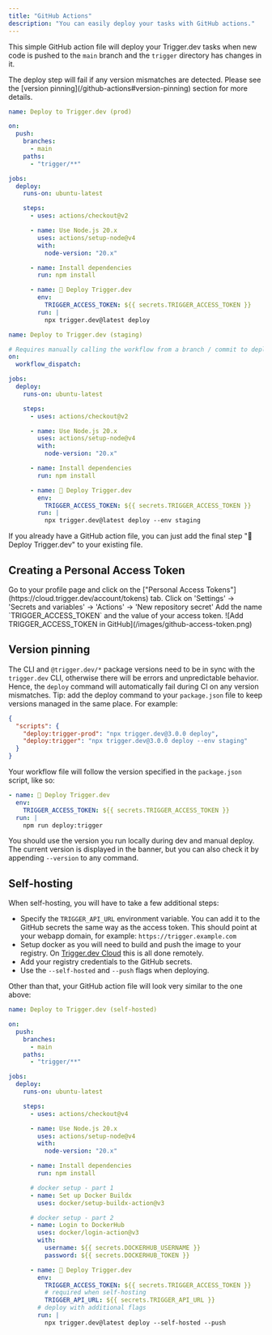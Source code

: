 ```yaml
---
title: "GitHub Actions"
description: "You can easily deploy your tasks with GitHub actions."
---
```


This simple GitHub action file will deploy your Trigger.dev tasks when new code is pushed to the `main` branch and the `trigger` directory has changes in it.

<Warning>
  The deploy step will fail if any version mismatches are detected. Please see the [version
  pinning](/github-actions#version-pinning) section for more details.
</Warning>

<CodeGroup>

```yaml .github/workflows/release-trigger-prod.yml
name: Deploy to Trigger.dev (prod)

on:
  push:
    branches:
      - main
    paths:
      - "trigger/**"

jobs:
  deploy:
    runs-on: ubuntu-latest

    steps:
      - uses: actions/checkout@v2

      - name: Use Node.js 20.x
        uses: actions/setup-node@v4
        with:
          node-version: "20.x"

      - name: Install dependencies
        run: npm install

      - name: 🚀 Deploy Trigger.dev
        env:
          TRIGGER_ACCESS_TOKEN: ${{ secrets.TRIGGER_ACCESS_TOKEN }}
        run: |
          npx trigger.dev@latest deploy
```

```yaml .github/workflows/release-trigger-staging.yml
name: Deploy to Trigger.dev (staging)

# Requires manually calling the workflow from a branch / commit to deploy to staging
on:
  workflow_dispatch:

jobs:
  deploy:
    runs-on: ubuntu-latest

    steps:
      - uses: actions/checkout@v2

      - name: Use Node.js 20.x
        uses: actions/setup-node@v4
        with:
          node-version: "20.x"

      - name: Install dependencies
        run: npm install

      - name: 🚀 Deploy Trigger.dev
        env:
          TRIGGER_ACCESS_TOKEN: ${{ secrets.TRIGGER_ACCESS_TOKEN }}
        run: |
          npx trigger.dev@latest deploy --env staging
```

</CodeGroup>

If you already have a GitHub action file, you can just add the final step "🚀 Deploy Trigger.dev" to your existing file.

## Creating a Personal Access Token

<Steps>

<Step title="Create a new access token">
  Go to your profile page and click on the ["Personal Access
  Tokens"](https://cloud.trigger.dev/account/tokens) tab.
</Step>

<Step title="Go to your repository on GitHub.">
  Click on 'Settings' -> 'Secrets and variables' -> 'Actions' -> 'New repository secret'
</Step>

<Step title="Add the TRIGGER_ACCESS_TOKEN">
  Add the name `TRIGGER_ACCESS_TOKEN` and the value of your access token. ![Add TRIGGER_ACCESS_TOKEN
  in GitHub](/images/github-access-token.png)
</Step>

</Steps>


## Version pinning

The CLI and `@trigger.dev/*` package versions need to be in sync with the `trigger.dev` CLI, otherwise there will be errors and unpredictable behavior. Hence, the `deploy` command will automatically fail during CI on any version mismatches.
Tip: add the deploy command to your `package.json` file to keep versions managed in the same place. For example:

```json
{
  "scripts": {
    "deploy:trigger-prod": "npx trigger.dev@3.0.0 deploy",
    "deploy:trigger": "npx trigger.dev@3.0.0 deploy --env staging"
  }
}
```

Your workflow file will follow the version specified in the `package.json` script, like so:

```yaml .github/workflows/release-trigger.yml
- name: 🚀 Deploy Trigger.dev
  env:
    TRIGGER_ACCESS_TOKEN: ${{ secrets.TRIGGER_ACCESS_TOKEN }}
  run: |
    npm run deploy:trigger
```

You should use the version you run locally during dev and manual deploy. The current version is displayed in the banner, but you can also check it by appending `--version` to any command.


## Self-hosting

When self-hosting, you will have to take a few additional steps:

- Specify the `TRIGGER_API_URL` environment variable. You can add it to the GitHub secrets the same way as the access token. This should point at your webapp domain, for example: `https://trigger.example.com`
- Setup docker as you will need to build and push the image to your registry. On [Trigger.dev Cloud](https://cloud.trigger.dev) this is all done remotely.
- Add your registry credentials to the GitHub secrets.
- Use the `--self-hosted` and `--push` flags when deploying.

Other than that, your GitHub action file will look very similar to the one above:

<CodeGroup>

```yaml .github/workflows/release-trigger-self-hosted.yml
name: Deploy to Trigger.dev (self-hosted)

on:
  push:
    branches:
      - main
    paths:
      - "trigger/**"

jobs:
  deploy:
    runs-on: ubuntu-latest

    steps:
      - uses: actions/checkout@v4

      - name: Use Node.js 20.x
        uses: actions/setup-node@v4
        with:
          node-version: "20.x"

      - name: Install dependencies
        run: npm install

      # docker setup - part 1
      - name: Set up Docker Buildx
        uses: docker/setup-buildx-action@v3

      # docker setup - part 2
      - name: Login to DockerHub
        uses: docker/login-action@v3
        with:
          username: ${{ secrets.DOCKERHUB_USERNAME }}
          password: ${{ secrets.DOCKERHUB_TOKEN }}

      - name: 🚀 Deploy Trigger.dev
        env:
          TRIGGER_ACCESS_TOKEN: ${{ secrets.TRIGGER_ACCESS_TOKEN }}
          # required when self-hosting
          TRIGGER_API_URL: ${{ secrets.TRIGGER_API_URL }}
        # deploy with additional flags
        run: |
          npx trigger.dev@latest deploy --self-hosted --push
```

</CodeGroup>